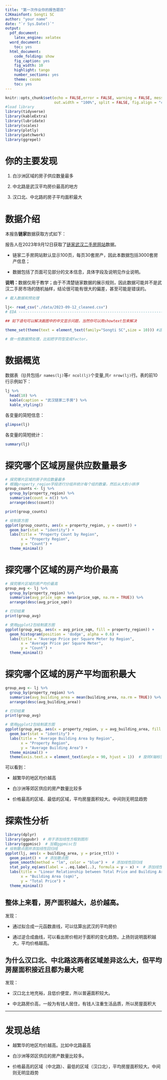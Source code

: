 ```yaml
---
title: "第一次作业你的报告题目"
CJKmainfont: Songti SC
author: "your name"
date: "`r Sys.Date()`"
output:
  pdf_document:
    latex_engine: xelatex
  word_document:
    toc: yes
  html_document:
    code_folding: show
    fig_caption: yes
    fig_width: 10
    highlight: tango
    number_sections: yes
    theme: cosmo
    toc: yes
---
```

```r
knitr::opts_chunk$set(echo = FALSE,error = FALSE, warning = FALSE, message = FALSE,
                      out.width = "100%", split = FALSE, fig.align = "center")
#load library
library(tidyverse)
library(kableExtra)
library(lubridate)
library(scales)
library(plotly)
library(patchwork)
library(ggrepel)
```

# 你的主要发现

1. 白沙洲区域的房子供应数量最多

2. 中北路是武汉平均房价最高的地方
  
3. 汉口北、中北路的房子平均面积最大
    

# 数据介绍

本报告**链家**数据获取方式如下：
    
报告人在2023年9月12日获取了[链家武汉二手房网站](https://wh.lianjia.com/ershoufang/)数据。
    
- 链家二手房网站默认显示100页，每页30套房产，因此本数据包括3000套房产信息；
    
- 数据包括了页面可见部分的文本信息，具体字段及说明见作业说明。

 **说明：**数据仅用于教学；由于不清楚链家数据的展示规则，因此数据可能并不是武汉二手房市场的随机抽样，结论很可能有很大的偏差，甚至可能是错误的。
    
```r
# 载入数据和预处理

lj<- read_csv("./data/2023-09-12_cleaned.csv")
# EDA ---------------------------------------------------------------------

## 如下语句可以解决画图中的中文显示问题，当然你可以用showtext包来解决

theme_set(theme(text = element_text(family="Songti SC",size = 10))) #这里family设置成你系统中的中文字体名。

# 做一些数据预处理，比如把字符型变成factor。

```

# 数据概览

数据表（lj)共包括`r names(lj)`等`r ncol(lj)`个变量,共`r nrow(lj)`行。表的前10行示例如下：

```r
lj %>% 
  head(10) %>%
  kable(caption = "武汉链家二手房") %>% 
  kable_styling()
```

各变量的简短信息：
```r
glimpse(lj)
```

各变量的简短统计：
```r
summary(lj)
```
# 探究哪个区域房屋供应数量最多
```r

# 探究哪片区域的房子供应数量最多
# 根据property_region字段进行分组并统计每个组的数量，然后从大到小排序
group_counts <- lj %>%
  group_by(property_region) %>%
  summarise(count = n()) %>%
  arrange(desc(count))

print(group_counts)

# 绘制直方图
ggplot(group_counts, aes(x = property_region, y = count)) +
  geom_bar(stat = "identity") +
  labs(title = "Property Count by Region",
       x = "Property Region",
       y = "Count") +
  theme_minimal()

```

# 探究哪个区域的房产均价最高
```r
# 探究哪片区域的房产均价最高
group_avg <- lj %>%
  group_by(property_region) %>%
  summarise(avg_price_sqm = mean(price_sqm, na.rm = TRUE)) %>%
  arrange(desc(avg_price_sqm))

# 打印结果
print(group_avg)

# 使用ggplot2包绘制直方图
ggplot(group_avg, aes(x = avg_price_sqm, fill = property_region)) +
  geom_histogram(position = 'dodge', alpha = 0.6) +
  labs(title = "Average Price per Square Meter by Region",
       x = "Average Price per Square Meter",
       y = "Count") +
  theme_minimal()
```

# 探究哪个区域的房产平均面积最大
```r
group_avg <- lj %>%
  group_by(property_region) %>%
  summarise(avg_building_area = mean(building_area, na.rm = TRUE)) %>%
  arrange(desc(avg_building_area))

# 打印结果
print(group_avg)

# 使用ggplot2包绘制直方图
ggplot(group_avg, aes(x = property_region, y = avg_building_area, fill = property_region)) +
  geom_bar(stat = "identity") +
  labs(title = "Average Building Area by Region",
       x = "Property Region",
       y = "Average Building Area") +
  theme_minimal() +
  theme(axis.text.x = element_text(angle = 90, hjust = 1))  # 旋转X轴标签以便阅读
```

可以看到：

- 越繁华的地区均价越高

- 白沙洲等郊区供应的房产数量比较多

- 价格最高的区域、最低的区域，平均房屋面积较大。中间则无明显趋势

# 探索性分析
```r
library(dplyr)
library(ggpubr)  # 用于添加线性方程到图形
library(ggpmisc)  # 加载ggpmisc包
# 绘制散点图并添加线性回归线
ggplot(lj, aes(x = building_area, y = price_ttl)) +
  geom_point() +  # 添加散点图
  geom_smooth(method = "lm", color = "blue") +  # 添加线性回归线
  stat_poly_eq(aes(label = ..eq.label..), formula = y ~ x) +  # 添加线性方程
  labs(title = "Linear Relationship between Total Price and Building Area",
       x = "Building Area (sqm)",
       y = "Total Price") +
  theme_minimal()
```

## 整体上来看，房产面积越大，总价越高。

发现：

- 通过拟合成一元函数直线，可以估算出武汉的平均房价

- 通过逆合成曲线，可以看出房价相对于面积的变化趋势。上扬则说明面积越大，平均价格越高。


## 为什么汉口北、中北路这两者区域差异这么大，但平均房屋面积接近且都为最大呢

发现：

- 汉口北土地充裕，且低价便宜，所以普遍面积较大。

- 中北路房价高，一般为有钱人居住，有钱人注重生活品质，所以房屋面积大



---

# 发现总结

- 越繁华的地区均价越高。比如中北路最高

- 白沙洲等郊区供应的房产数量比较多。

- 价格最高的区域（中北路）、最低的区域（汉口北），平均房屋面积较大。中间则无明显趋势



